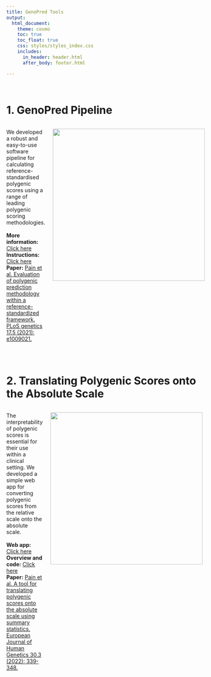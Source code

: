 ```yaml
---
title: GenoPred Tools
output: 
  html_document:
    theme: cosmo
    toc: true
    toc_float: true
    css: styles/styles_index.css
    includes:
      in_header: header.html
      after_body: footer.html

---
```


<br/>

# 1. GenoPred Pipeline

<div style="display: flex; align-items: flex-start;">
  <p style="padding-right: 20px; flex: 1;">We developed a robust and easy-to-use software pipeline for calculating reference-standardised polygenic scores using a range of leading polygenic scoring methodologies.<br/><br/><strong>More information:</strong> <a href="pipeline_readme.html" target="_blank"> Click here
</a><br/><strong>Instructions:</strong> <a href="pipeline_readme.html" target="_blank"> Click here
</a><br/><strong>Paper:</strong> <a href="https://doi.org/10.1371/journal.pgen.1009021" target="_blank"> Pain et al. Evaluation of polygenic prediction methodology within a reference-standardized framework. PLoS genetics 17.5 (2021): e1009021.
</a></p>
  
  <img src="Images/tools_summary/brief_schematic.png" style="width: 400px; flex: 0 0 auto;"/>
</div>

<br/>


# 2. Translating Polygenic Scores onto the Absolute Scale

<div style="display: flex; align-items: flex-start;">
  <p style="padding-right: 20px; flex: 1;">The interpretability of polygenic scores is essential for their use within a clinical setting. We developed a simple web app for converting polygenic scores from the relative scale onto the absolute scale.<br/><br/><strong>Web app:</strong> <a href="PRS_to_Abs_tool.html" target="_blank"> Click here</a><br/><strong>Overview and code:</strong> <a href="Absolute_Conversion.html" target="_blank"> Click here</a><br/><strong>Paper:</strong> <a href="https://doi.org/10.1038/s41431-021-01028-z" target="_blank"> Pain et al. A tool for translating polygenic scores onto the absolute scale using summary statistics. European Journal of Human Genetics 30.3 (2022): 339-348.</a></p>
  <img src="Images/tools_summary/absolute_risk.png" style="width: 400px; flex: 0 0 auto;"/>
</div>

<br/>

<br/>
